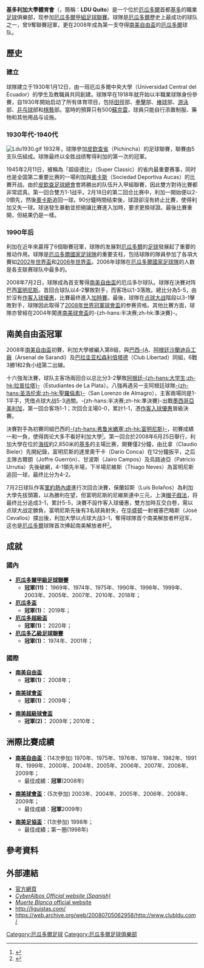 {{noteTA
|T=zh-hans:基多大学体育联盟;zh-hant:基多大學體育聯盟;zh-hk:基多利加大學體育會
|G1=南美球會
|1=zh-hans:基多大学体育联盟;zh-hant:基多大學體育聯盟;zh-hk:基多利加大學體育會
|2=zh-hans:基多大学;zh-hant:基多大學;zh-hk:利加大學
|3=zh-hans:体育联盟;zh-hant:體育聯盟;zh-hk:體育會
|4=zh-hans:裁判;zh-hant:裁判;zh-hk:球證
|5=zh-hans:点球大战;zh-hant:點球大戰;zh-hk:互射十二碼
|6=zh-hans:南美解放者杯;zh-hant:南美自由盃
|7=zh-hans:足球甲级联赛;zh-hant:足球甲級聯賽;zh-hk:甲組足球聯賽
}}
{{Infobox football club
| clubname   = 利加大學
| image      = [[File:Ldu_quito.gif|LDU's logo]]
| fullname   = Liga Deportiva Universitaria<br> de Quito<br> 利加大學體育會
| nickname   = ''Los Albos'',<br /> ''El Equipo Albo''
| founded    = 1930年1月11日
| ground     = 卡薩布蘭加球場
| city       = [[基多|基多]]
| capacity   = 41,575<ref>{{cite web|url=http://www.cre.com.ec/noticias/2014/02/27/49393/cual-es-el-aforo-de-los-estadios-del-ecuador/ei|title=¿Cuál es el aforo de los estadios del Ecuador? - CRE Satelital Radio en Vivo|first=William|last=Ludeña|date=27 February 2014|work=cre.com.ec|accessdate=4 January 2017|archive-url=https://web.archive.org/web/20170112200853/http://www.cre.com.ec/noticias/2014/02/27/49393/cual-es-el-aforo-de-los-estadios-del-ecuador/ei|archive-date=2017-01-12|dead-url=yes}}</ref>
| chairman   = Guillermo Romero
| manager    = Pablo Repetto
| league     = [[厄瓜多爾甲組足球聯賽|厄瓜多爾甲組足球聯賽]]
| season     = 2019
| position   = 厄甲，第 6 位<br /> 季後賽：亞軍
| website    = http://www.ldu.com.ec
|pattern_name1=Principal
|pattern_la1=
|pattern_b1=_LDU 2017 home
|pattern_ra1=
|pattern_sh1=
|leftarm1=
|body1=
|rightarm1=
|shorts1=
|socks1=
|pattern_name2=Alternate
|pattern_la2=_whitecuffpiping
|pattern_b2=_LDU 2017 away
|pattern_ra2=_whitecuffpiping
|pattern_sh2=
|leftarm2=818960
|body2=
|rightarm2=818960
|shorts2=818960
|socks2=2C312B
}}

'''基多利加大學體育會'''（{{lang-es|'''Liga Deportiva Universitaria de Quito'''}}，簡稱：'''LDU Quito'''）是一个位於[[厄瓜多爾|厄瓜多爾]]首都[[基多|基多]]的職業[[足球|足球]]俱樂部，现参加[[厄瓜多爾甲組足球聯賽|厄瓜多爾甲組足球聯賽]]。球隊是[[厄瓜多爾|厄瓜多爾]]歷史上最成功的球队之一，曾9奪聯賽冠軍，更在2008年成為第一支夺得[[南美自由盃|南美自由盃]]的[[厄瓜多爾|厄瓜多爾]]球队。

== 歷史 ==
=== 建立 ===
球隊建立于1930年1月12日，由一班厄瓜多爾中央大學（Universidad Central del Ecuador）的學生及教職員共同創建。球隊早在1918年就开始以半職業球隊身份參賽，自1930年開始启动了所有体育项目，包括[[田徑|田徑]]部、[[拳擊|拳擊]]部、[[棒球|棒球]]部、[[游泳|游泳]]部、[[乒乓球|乒乓球]]部和[[棋藝|棋藝]]部。當時的預算只有500[[蘇克雷|蘇克雷]]，球員只能自行添置制服、藥物和其他用品与设施。

=== 1930年代-1940代 ===
[[File:Ldu1930.gif|thumb]]
1932年，球隊參加[[皮欽查省|皮欽查省]]（Pichincha）的足球聯賽，聯賽由5支队伍組成。球隊最终以全胜战绩奪得利加的第一次的冠軍。

1945年2月11日，被稱為「超级德比」（Super Classic）的省内最重要赛事，同时也是全国第二重要比赛的一場利加與[[奧卡斯|奧卡斯]]（Sociedad Deportiva Aucas）的比賽开战。由於[[皮欽查足球總會|皮欽查足球總會]]會將勝出的队伍升入甲組聯賽，因此雙方對待比賽都非常認真。第一回合雙方1-1战平。2月18日的第二回合比赛中，利加一開始便以2-0領先，然後[[奧卡斯|奧卡斯]]追回一球。90分鐘時間结束後，球證卻沒有終止比賽，使得利加又失一球。球迷發生暴動並拒絕讓比賽進入加時，要求更換球證。最後比賽重開，但結果仍是一樣。

=== 1990年后 ===
利加在近年來贏得了6個聯賽冠軍，球隊的发展對[[厄瓜多爾|厄瓜多爾]]的[[足球|足球]]發展起了重要的推动作用。球隊是[[厄瓜多爾國家足球隊|厄瓜多爾國家足球隊]]的重要支柱，包括球隊的隊員參加了各項大賽如[[2002年世界盃|2002年世界盃]]和[[2006年世界盃|2006年世界盃]]。2006年球隊在[[厄瓜多爾國家足球隊|厄瓜多爾國家足球隊]]的人数是各支联赛球队中最多的。

2008年7月2日，球隊成為首支奪得[[南美自由盃|南美自由盃]]的厄瓜多尔球队。球隊在決賽对阵巴西[[富明尼斯|富明尼斯]]。首回合球队以4-2擊敗對手，而客场以1-3落敗。總比分為5-5，由於沒有[[作客入球優惠|作客入球優惠]]，比賽最终進入[[加時賽|加時賽]]。最後，球隊在[[点球大战|点球大战]]階段以3-1擊敗對手，球隊因此取得了[[2008年世界冠軍球會盃|2008年世界冠軍球會盃]]的参赛资格。其他比賽方面，球隊亦曾經在2004年闖進[[南美球會盃|南美球會盃]]的-{zh-hans:半决赛;zh-hk:準決賽}-。

== 南美自由盃冠軍 ==
2008年[[南美自由盃|南美自由盃]]初賽，利加大學被編入第8組，與[[巴西|巴西]][[富明尼斯|-{A]]、[[阿根廷|阿根廷]][[沙蘭迪兵工廠|沙蘭迪兵工廠]]（Arsenal de Sarandí）及[[巴拉圭|巴拉圭]][[亚松森利倍塔德|亚松森利倍塔德]]（Club Libertad）同組，6戰3勝1和2負小组第二出線。

十六強淘汰賽，球队主客场兩回合以总比分3-2擊敗[[阿根廷|阿根廷]][[拉普拉塔大学生|-{zh-hans:大学生;zh-hk:拉普拉塔}-]]（Estudiantes de La Plata）。八強再遇另一支阿根廷球隊[[圣洛伦索|-{zh-hans:圣洛伦索;zh-hk:聖羅倫素}-]]（San Lorenzo de Almagro），主客兩場同是1-1平手，凭借点球大战5-3過關。-{zh-hans:半决赛;zh-hk:準決賽}-出戰[[墨西哥|墨西哥]][[亞美利加|亞美利加]]，第一回合客场1-1；次回合主場0-0，累計1-1，憑[[作客入球優惠|作客入球優惠]]晉級決賽。

決賽對手為初賽同組巴西的[[富明尼斯|-{zh-hans:弗鲁米嫩塞;zh-hk:富明尼斯}-]]，初賽成績一和一負，使得舆论大多不看好利加大學<small><ref>{{Cite web |url=http://news.7m.cn/news/newsData/20080625/149650.shtml |title=富明尼斯下盤有望拿下利加大學狀態麻麻 |accessdate=2008-07-08 |archive-date=2013-12-27 |archive-url=https://web.archive.org/web/20131227042107/http://news.7m.cn/news/newsData/20080625/149650.shtml |dead-url=no }}</ref></small>。第一回合於2008年6月25日舉行，利加大學在位於[[海拔|海拔]]約2,850米的[[基多|基多]]的主場比赛，開賽僅2分鐘，由比拿（Claudio Bieler）先開紀錄，富明尼斯的達里奧干卡（Darío Conca）在12分鐘扳平，之后主隊古爾朗（Joffre Guerrón）、甘波斯（Jairo Campos）及烏路迪亞（Patricio Urrutia）先後破網，4-1領先半場，下半場尼維斯（Thiago Neves）為富明尼斯追回一球，最终比分为4-2。

7月2日球队作客[[里約熱內盧|里約熱內盧]]進行次回合決賽，保蘭奴斯（Luís Bolaños）為利加大學先拔頭籌，以為勝利在望，但富明尼斯的尼維斯連中三元，上演[[帽子戲法|帽子戲法]]，将最终比分追成3-1，累計5-5，決賽不設作客入球優惠，雙方加時互交白卷，需以点球大战定勝負，富明尼斯先後有3名球員射失，在[[华盛顿·斯泰卡奈罗·塞凯拉|华盛顿]]一射被塞巴略斯（José Cevallos）撲出後，利加大學以点球大战3-1，奪得球隊首个南美解放者杯冠军，这也是[[厄瓜多爾|厄瓜多爾]]球隊首次捧起南美解放者杯<small><ref>{{Cite web |url=http://china.goal.com/hk/Articolo.aspx?ContenutoId=761981 |title=利加大學首奪自由盃 |accessdate=2008-07-08 |archive-date=2008-07-08 |archive-url=https://web.archive.org/web/20080708142506/http://china.goal.com/hk/Articolo.aspx?ContenutoId=761981 |dead-url=no }}</ref></small>。

== 成就 ==
=== 國內 ===
*'''[[厄瓜多爾甲級足球聯賽|厄瓜多爾甲級足球聯賽]]'''
**'''冠軍(11)：''' 1969年、1974年、1975年、1990年、1998年、1999年、2003年、2005年、2007年、2010年、2018年；
*'''[[厄瓜多盃|厄瓜多盃]]'''
**'''冠軍(1)：''' 2019年；
*'''[[厄瓜多超級盃|厄瓜多超級盃]]'''
**'''冠軍(1)：''' 2020年；
*'''[[厄瓜多乙級足球聯賽|厄瓜多乙級足球聯賽]]'''
**'''冠軍(1)：''' 1974年、2001年；

=== 國際 ===
*'''[[南美自由盃|南美自由盃]]'''
**'''冠軍(1)：''' 2008年；

*'''[[南美球會盃|南美球會盃]]'''
**'''冠軍(1)：''' 2009年；

*'''[[南美超級球會盃|南美超級球會盃]]'''
**'''冠軍(2)：''' 2009年；2010年；

== 洲際比賽成績 ==
*'''[[南美自由盃|南美自由盃]]'''：(14次參加) 1970年、1975年、1976年、1978年、1982年、1991年、1999年、2000年、2004年、2005年、2006年、2007年、2008年、2009年；
**最佳成績：'''冠軍'''(2008年)

*'''[[南美球會盃|南美球會盃]]'''：(5次參加) 2003年、2004年、2005年、2006年、2008年、2009年；
**最佳成績：'''冠軍'''2009年)

*'''[[南美足協盃|南美足協盃]]'''：(1次參加) 1998年；
**最佳成績；第一圈(1998年)

== 參考資料 ==
<div class="references-small">
<references />
</div>

== 外部連結 ==
*[http://www.ldu.com.ec 官方網頁] {{Wayback|url=http://www.ldu.com.ec/ |date=20201101142526 }}
*[http://www.cyberalbos.com ''CyberAlbos Official website (Spanish)''] {{Wayback|url=http://www.cyberalbos.com/ |date=20210116204608 }}
*[https://web.archive.org/web/20100513040834/http://www.muerteblanca.com.ec/ ''Muerte Blanca'' official website]
*http://liguistas.com/ {{Wayback|url=http://liguistas.com/ |date=20201230223755 }}
*https://web.archive.org/web/20080705062958/http://www.clubldu.com/

{{start box}}
{{succession box
| title=[[南美自由盃|南美自由盃]]<br />冠軍
| before=[[博卡青年|博卡青年]] <br /> {{flagicon|ARG}}
| after=[[拉普拉塔大学生|拉普拉塔大学生]] <br /> {{flagicon|ARG}}
| years=2008年
}}
{{end box}}

[[Category:厄瓜多爾足球|Category:厄瓜多爾足球]]
[[Category:厄瓜多爾足球俱樂部|Category:厄瓜多爾足球俱樂部]]